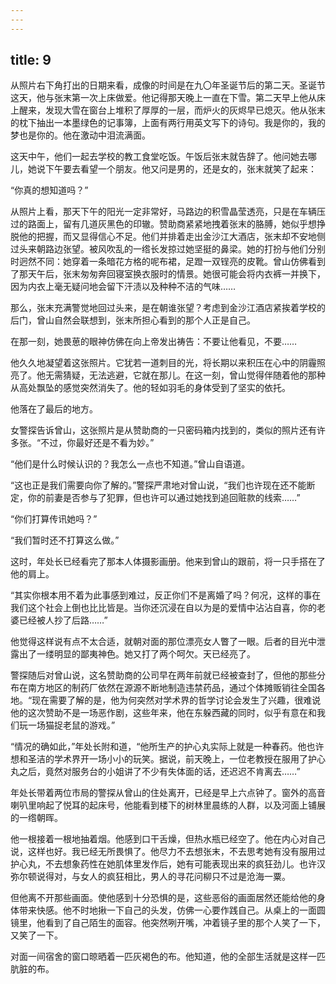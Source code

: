 ```yaml
---
---
---
```

title: 9
---



从照片右下角打出的日期来看，成像的时间是在九〇年圣诞节后的第二天。圣诞节这天，他与张末第一次上床做爱。他记得那天晚上一直在下雪。第二天早上他从床上醒来，发现大雪在窗台上堆积了厚厚的一层，而炉火的灰烬早已熄灭。他从张末的枕下抽出一本墨绿色的记事簿，上面有两行用英文写下的诗句。我是你的，我的梦也是你的。他在激动中泪流满面。

这天中午，他们一起去学校的教工食堂吃饭。午饭后张末就告辞了。他问她去哪儿，她说下午要去看望一个朋友。他又问是男的，还是女的，张末就笑了起来：

“你真的想知道吗？”

从照片上看，那天下午的阳光一定非常好，马路边的积雪晶莹透亮，只是在车辆压过的路面上，留有几道灰黑色的印辙。赞助商紧紧地拽着张末的胳膊，她似乎想挣脱他的把握，而又显得信心不足。他们并排着走出金沙江大酒店，张末却不安地侧过头来朝路边张望。被风吹乱的一绺长发掠过她坚挺的鼻梁。她的打扮与他们分别时迥然不同：她穿着一条暗花方格的呢布裙，足蹬一双锃亮的皮靴。曾山仿佛看到了那天午后，张末匆匆奔回寝室换衣服时的情景。她很可能会将内衣裤一并换下，因为内衣上毫无疑问地会留下汗渍以及种种不洁的气味……

那么，张末充满警觉地回过头来，是在朝谁张望？考虑到金沙江酒店紧挨着学校的后门，曾山自然会联想到，张末所担心看到的那个人正是自己。

在那一刻，她畏葸的眼神仿佛在向上帝发出祷告：不要让他看见，不要……

他久久地凝望着这张照片。它犹若一道刺目的光，将长期以来积压在心中的阴霾照亮了。他无需猜疑，无法逃避，它就在那儿。在这一刻，曾山觉得伴随着他的那种从高处飘坠的感觉突然消失了。他的轻如羽毛的身体受到了坚实的依托。

他落在了最后的地方。

女警探告诉曾山，这张照片是从赞助商的一只密码箱内找到的，类似的照片还有许多张。“不过，你最好还是不看为妙。”

“他们是什么时候认识的？我怎么一点也不知道。”曾山自语道。

“这也正是我们需要向你了解的。”警探严肃地对曾山说，“我们也许现在还不能断定，你的前妻是否参与了犯罪，但也许可以通过她找到追回赃款的线索……”

“你们打算传讯她吗？”

“我们暂时还不打算这么做。”

这时，年处长已经看完了那本人体摄影画册。他来到曾山的跟前，将一只手搭在了他的肩上。

“其实你根本用不着为此事感到难过，反正你们不是离婚了吗？何况，这样的事在我们这个社会上倒也比比皆是。当你还沉浸在自以为是的爱情中沾沾自喜，你的老婆已经被人抄了后路……”

他觉得这样说有点不太合适，就朝对面的那位漂亮女人瞥了一眼。后者的目光中泄露出了一缕明显的鄙夷神色。她又打了两个呵欠。天已经亮了。

警探随后对曾山说，这名赞助商的公司早在两年前就已经被查封了，但他的那些分布在南方地区的制药厂依然在源源不断地制造违禁药品，通过个体摊贩销往全国各地。“现在需要了解的是，他为何突然对学术界的哲学讨论会发生了兴趣，很难说他的这次赞助不是一场恶作剧，这些年来，他在东躲西藏的同时，似乎有意在和我们玩一场猫捉老鼠的游戏。”

“情况的确如此，”年处长附和道，“他所生产的护心丸实际上就是一种春药。他也许想和圣洁的学术界开一场小小的玩笑。据说，前天晚上，一位老教授在服用了护心丸之后，竟然对服务台的小姐讲了不少有失体面的话，还迟迟不肯离去……”

年处长带着两位市局的警探从曾山的住处离开，已经是早上六点钟了。窗外的高音喇叭里响起了悦耳的起床号，他能看到楼下的树林里晨练的人群，以及河面上铺展的一绺朝晖。

他一根接着一根地抽着烟。他感到口干舌燥，但热水瓶已经空了。他在内心对自己说，这样也好。我已经无所畏惧了。他尽力不去想张末，不去思考她有没有服用过护心丸，不去想象药性在她肌体里发作后，她有可能表现出来的疯狂劲儿。也许汉弥尔顿说得对，与女人的疯狂相比，男人的寻花问柳只不过是沧海一粟。

但他离不开那些画面。使他感到十分恐惧的是，这些恶俗的画面居然还能给他的身体带来快感。他不时地揪一下自己的头发，仿佛一心要作践自己。从桌上的一面圆镜里，他看到了自己陌生的面容。他突然咧开嘴，冲着镜子里的那个人笑了一下，又笑了一下。

对面一间宿舍的窗口晾晒着一匹灰褐色的布。他知道，他的全部生活就是这样一匹肮脏的布。